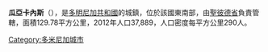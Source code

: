 {{Coord|18|27|12|N|69|27|0|W|display=title}}

'''瓜亞卡內斯'''（{{lang-es|Guayacanes}}），是[[多明尼加共和國|多明尼加共和國]]的城鎮，位於該國東南部，由[[聖彼德省|聖彼德省]]負責管轄，面積129.78平方公里，2012年人口37,889，人口密度每平方公里290人。

{{DominicanRepublic-geo-stub}}
[[Category:多米尼加城市|Category:多米尼加城市]]